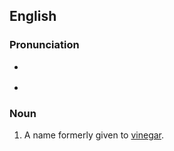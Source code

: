 ==English==

===Pronunciation===
* {{a|US}} {{IPA|/əˈsiːtəs ˈæsɪd/|lang=en}}
* {{audio|en-us-acetous acid.ogg|Audio (US)|lang=en}}

===Noun===
{{en-noun|-}}

# A name formerly given to [[vinegar]].